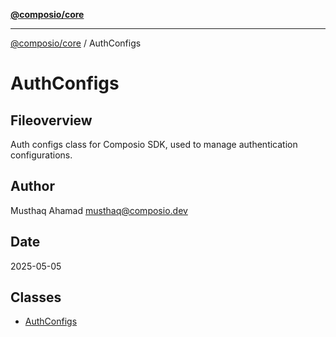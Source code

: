 [**@composio/core**](../README.mdx)

***

[@composio/core](../README.mdx) / AuthConfigs

# AuthConfigs

## Fileoverview

Auth configs class for Composio SDK, used to manage authentication configurations.

## Author

Musthaq Ahamad <musthaq@composio.dev>

## Date

2025-05-05

## Classes

- [AuthConfigs](classes/AuthConfigs.mdx)
